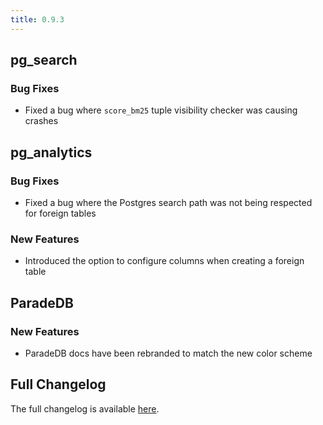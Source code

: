 ```yaml
---
title: 0.9.3
---
```


## pg_search

### Bug Fixes

- Fixed a bug where `score_bm25` tuple visibility checker was causing crashes

## pg_analytics

### Bug Fixes

- Fixed a bug where the Postgres search path was not being respected for foreign tables

### New Features

- Introduced the option to configure columns when creating a foreign table

## ParadeDB

### New Features

- ParadeDB docs have been rebranded to match the new color scheme

## Full Changelog

The full changelog is available [here](https://github.com/paradedb/paradedb/releases/tag/v0.9.3).
